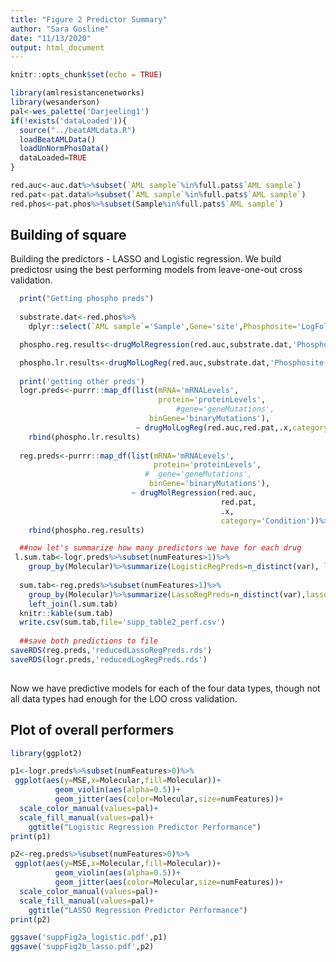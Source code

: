```yaml
---
title: "Figure 2 Predictor Summary"
author: "Sara Gosline"
date: "11/13/2020"
output: html_document
---
```


```r
knitr::opts_chunk$set(echo = TRUE)

library(amlresistancenetworks)
library(wesanderson)
pal<-wes_palette('Darjeeling1')
if(!exists('dataLoaded')){
  source("../beatAMLdata.R")
  loadBeatAMLData()
  loadUnNormPhosData()  
  dataLoaded=TRUE
}

red.auc<-auc.dat%>%subset(`AML sample`%in%full.pats$`AML sample`)
red.pat<-pat.data%>%subset(`AML sample`%in%full.pats$`AML sample`)
red.phos<-pat.phos%>%subset(Sample%in%full.pats$`AML sample`)

```

## Building of square

Building the predictors - LASSO and Logistic regression. We build predictosr using the best performing models from leave-one-out cross validation. 

```r
  print("Getting phospho preds")
  
  substrate.dat<-red.phos%>%
    dplyr::select(`AML sample`='Sample',Gene='site',Phosphosite='LogFoldChange')

  phospho.reg.results<-drugMolRegression(red.auc,substrate.dat,'Phosphosite')

  phospho.lr.results<-drugMolLogReg(red.auc,substrate.dat,'Phosphosite')
  
  print('getting other preds')
  logr.preds<-purrr::map_df(list(mRNA='mRNALevels',
                                 protein='proteinLevels',
                                     #gene='geneMutations',
                               binGene='binaryMutations'),
                            ~ drugMolLogReg(red.auc,red.pat,.x,category='Condition'))%>%
    rbind(phospho.lr.results)
  
  reg.preds<-purrr::map_df(list(mRNA='mRNALevels',
                                protein='proteinLevels',
                              #  gene='geneMutations',
                               binGene='binaryMutations'),
                           ~ drugMolRegression(red.auc,
                                               red.pat,                                
                                               .x,
                                               category='Condition'))%>%
    rbind(phospho.reg.results)

  ##now let's summarize how many predictors we have for each drug
 l.sum.tab<-logr.preds%>%subset(numFeatures>1)%>%
    group_by(Molecular)%>%summarize(LogisticRegPreds=n_distinct(var), logisticError=mean(MSE),logisticSamples=mean(numSamples,na.rm=T))
  
  sum.tab<-reg.preds%>%subset(numFeatures>1)%>%
    group_by(Molecular)%>%summarize(LassoRegPreds=n_distinct(var),lassoError=mean(MSE), lassoSamples=mean(numSamples,na.rm=T))%>%
    left_join(l.sum.tab)
  knitr::kable(sum.tab)
  write.csv(sum.tab,file='supp_table2_perf.csv')
  
  ##save both predictions to file
saveRDS(reg.preds,'reducedLassoRegPreds.rds')
saveRDS(logr.preds,'reducedLogRegPreds.rds')
    
```

Now we have predictive models for each of the four data types, though not all data types had enough for the LOO cross validation. 

## Plot of overall performers


```r

library(ggplot2)

p1<-logr.preds%>%subset(numFeatures>0)%>%
 ggplot(aes(y=MSE,x=Molecular,fill=Molecular))+
          geom_violin(aes(alpha=0.5))+
          geom_jitter(aes(color=Molecular,size=numFeatures))+
  scale_color_manual(values=pal)+
  scale_fill_manual(values=pal)+
    ggtitle("Logistic Regression Predictor Performance")
print(p1)

p2<-reg.preds%>%subset(numFeatures>0)%>%
 ggplot(aes(y=MSE,x=Molecular,fill=Molecular))+
          geom_violin(aes(alpha=0.5))+
          geom_jitter(aes(color=Molecular,size=numFeatures))+
  scale_color_manual(values=pal)+
  scale_fill_manual(values=pal)+
    ggtitle("LASSO Regression Predictor Performance")
print(p2)

ggsave('suppFig2a_logistic.pdf',p1)
ggsave('suppFig2b_lasso.pdf',p2)
```


